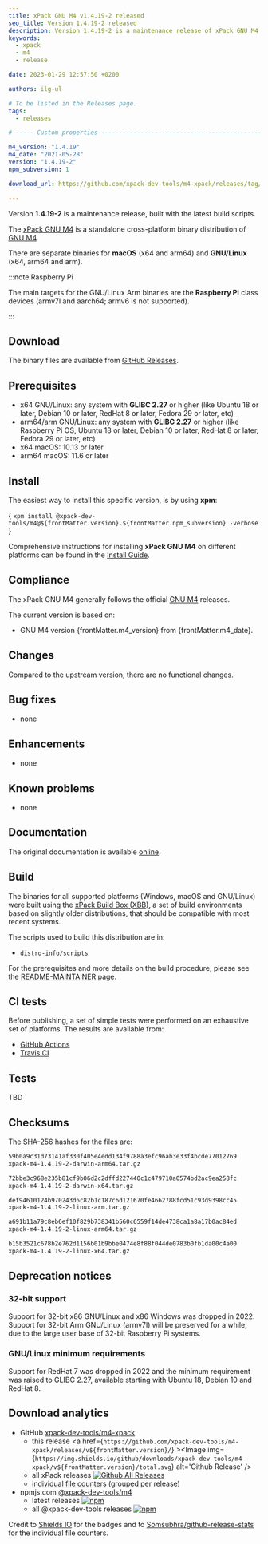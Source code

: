 ```yaml
---
title: xPack GNU M4 v1.4.19-2 released
seo_title: Version 1.4.19-2 released
description: Version 1.4.19-2 is a maintenance release of xPack GNU M4.
keywords:
  - xpack
  - m4
  - release

date: 2023-01-29 12:57:50 +0200

authors: ilg-ul

# To be listed in the Releases page.
tags:
  - releases

# ----- Custom properties -----------------------------------------------------

m4_version: "1.4.19"
m4_date: "2021-05-28"
version: "1.4.19-2"
npm_subversion: 1

download_url: https://github.com/xpack-dev-tools/m4-xpack/releases/tag/v1.4.19-2/

---
```



Version **1.4.19-2** is a maintenance release, built with the latest build scripts.

<!-- truncate -->

<PageMetadata title={frontMatter.seo_title} />

The [xPack GNU M4](https://xpack-dev-tools.github.io/m4-xpack/)
is a standalone cross-platform binary distribution of
[GNU M4](https://www.gnu.org/software/m4/).

There are separate binaries for
**macOS** (x64 and arm64)
and **GNU/Linux** (x64, arm64 and arm).

:::note Raspberry Pi

The main targets for the GNU/Linux Arm
binaries are the **Raspberry Pi** class devices (armv7l and aarch64;
armv6 is not supported).

:::

## Download

The binary files are available from <a href={frontMatter.download_url}>GitHub Releases</a>.

## Prerequisites

- x64 GNU/Linux: any system with **GLIBC 2.27** or higher
  (like Ubuntu 18 or later, Debian 10 or later, RedHat 8 or later,
  Fedora 29 or later, etc)
- arm64/arm GNU/Linux: any system with **GLIBC 2.27** or higher
  (like Raspberry Pi OS, Ubuntu 18 or later, Debian 10 or later, RedHat 8 or later,
  Fedora 29 or later, etc)
- x64 macOS: 10.13 or later
- arm64 macOS: 11.6 or later

## Install

The easiest way to install this specific version, is by using **xpm**:

<CodeBlock language="console"> {
`xpm install @xpack-dev-tools/m4@${frontMatter.version}.${frontMatter.npm_subversion} -verbose
`} </CodeBlock>

Comprehensive instructions for installing **xPack GNU M4** on different platforms
can be found in the [Install Guide](/docs/install/).

## Compliance

The xPack GNU M4 generally follows the official
[GNU M4](https://www.gnu.org/software/m4/) releases.

The current version is based on:

- GNU M4 version {frontMatter.m4_version}
from {frontMatter.m4_date}.

## Changes

Compared to the upstream version, there are no functional changes.

## Bug fixes

- none

## Enhancements

- none

## Known problems

- none

## Documentation

The original documentation is available
[online](https://www.gnu.org/software/m4/manual/).

## Build

The binaries for all supported platforms
(Windows, macOS and GNU/Linux) were built using the
[xPack Build Box (XBB)](https://xpack.github.io/xbb/), a set
of build environments based on slightly older distributions, that should be
compatible with most recent systems.

The scripts used to build this distribution are in:

- `distro-info/scripts`

For the prerequisites and more details on the build procedure, please see the
[README-MAINTAINER](https://github.com/xpack-dev-tools/m4-xpack/blob/xpack/README-MAINTAINER.md) page.

## CI tests

Before publishing, a set of simple tests were performed on an exhaustive
set of platforms. The results are available from:

- [GitHub Actions](https://github.com/xpack-dev-tools/m4-xpack/actions/)
- [Travis CI](https://app.travis-ci.com/github/xpack-dev-tools/m4-xpack/builds/)

## Tests

TBD

## Checksums

The SHA-256 hashes for the files are:

```txt
59b0a9c31d73141af330f405e4edd134f9788a3efc96ab3e33f4bcde77012769
xpack-m4-1.4.19-2-darwin-arm64.tar.gz

72bbe3c968e235b81cf9b06d2c2dffd227440c1c479710a0574bd2ac9ea258fc
xpack-m4-1.4.19-2-darwin-x64.tar.gz

def94610124b970243d6c82b1c187c6d121670fe4662788fcd51c93d9398cc45
xpack-m4-1.4.19-2-linux-arm.tar.gz

a691b11a79c8eb6ef10f829b738341b560c6559f14de4738ca1a8a17b0ac84ed
xpack-m4-1.4.19-2-linux-arm64.tar.gz

b15b3521c678b2e762d1156b01b9bbe0474e8f88f044de0783b0fb1da00c4a00
xpack-m4-1.4.19-2-linux-x64.tar.gz

```

## Deprecation notices

### 32-bit support

Support for 32-bit x86 GNU/Linux and x86 Windows was
dropped in 2022. Support for 32-bit Arm GNU/Linux (armv7l) will be preserved
for a while, due to the large user base of 32-bit Raspberry Pi systems.

### GNU/Linux minimum requirements

Support for RedHat 7 was dropped in 2022 and the
minimum requirement was raised to GLIBC 2.27, available starting
with Ubuntu 18, Debian 10 and RedHat 8.

## Download analytics

- GitHub [xpack-dev-tools/m4-xpack](https://github.com/xpack-dev-tools/m4-xpack/)
  - this release <a href={`https://github.com/xpack-dev-tools/m4-xpack/releases/v${frontMatter.version}/`} ><Image img={`https://img.shields.io/github/downloads/xpack-dev-tools/m4-xpack/v${frontMatter.version}/total.svg`} alt='Github Release' /></a>
  - all xPack releases [![Github All Releases](https://img.shields.io/github/downloads/xpack-dev-tools/m4-xpack/total.svg)](https://github.com/xpack-dev-tools/m4-xpack/releases/)
  - [individual file counters](https://somsubhra.github.io/github-release-stats/?username=xpack-dev-tools&repository=m4-xpack) (grouped per release)
- npmjs.com [@xpack-dev-tools/m4](https://www.npmjs.com/package/@xpack-dev-tools/m4)
  - latest releases [![npm](https://img.shields.io/npm/dw/@xpack-dev-tools/m4.svg)](https://www.npmjs.com/package/@xpack-dev-tools/m4/)
  - all @xpack-dev-tools releases [![npm](https://img.shields.io/npm/dt/@xpack-dev-tools/m4.svg)](https://www.npmjs.com/package/@xpack-dev-tools/m4/)

Credit to [Shields IO](https://shields.io) for the badges and to
[Somsubhra/github-release-stats](https://github.com/Somsubhra/github-release-stats)
for the individual file counters.
